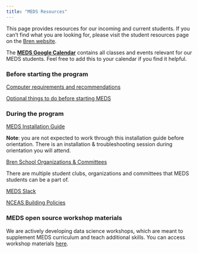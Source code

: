 ```yaml
---
title: "MEDS Resources"
---
```


This page provides resources for our incoming and current students. If you can't find what you are looking for, please visit the student resources page on the [Bren website](https://bren.ucsb.edu/current-student-resources).

The [**MEDS Google Calendar**](https://calendar.google.com/calendar/embed?src=c_1886ai526iqschc9mnpj6cu753n60%40resource.calendar.google.com&ctz=America%2FLos_Angeles) contains all classes and events relevant for our MEDS students. Feel free to add this to your calendar if you find it helpful.

### Before starting the program

[Computer requirements and recommendations](computer_reqs.html)

[Optional things to do before starting MEDS](pre_meds_prep.html)


### During the program

[MEDS Installation Guide](meds-install-guide.html)

**Note**: you are not expected to work through this installation guide before orientation. There is an installation & troubleshooting session during orientation you will attend.


[Bren School Organizations & Committees](https://bren.ucsb.edu/bren-student-activities)

There are multiple student clubs, organizations and committees that MEDS students can be a part of.

[MEDS Slack](meds-slack.html)

[NCEAS Building Policies](nceas-building-policies.html)

### MEDS open source workshop materials

We are actively developing data science workshops, which are meant to supplement MEDS curriculum and teach additional skills. You can access workshop materials [here](workshops.html).


